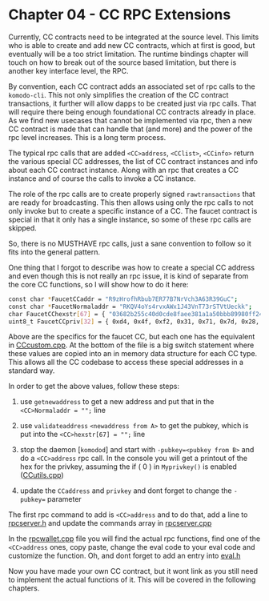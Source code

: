 
# Chapter 04 - CC RPC Extensions

Currently, CC contracts need to be integrated at the source level. This limits who is able to create and add new CC contracts, which at first is good, but eventually will be a too strict limitation. The runtime bindings chapter will touch on how to break out of the source based limitation, but there is another key interface level, the RPC.

By convention, each CC contract adds an associated set of rpc calls to the `komodo-cli`. This not only simplifies the creation of the CC contract transactions, it further will allow dapps to be created just via rpc calls. That will require there being enough foundational CC contracts already in place. As we find new usecases that cannot be implemented via rpc, then a new CC contract is made that can handle that (and more) and the power of the rpc level increases. This is a long term process.

The typical rpc calls that are added `<CC>address`, `<CClist>`, `<CCinfo>` return the various special CC addresses, the list of CC contract instances and info about each CC contract instance. Along with an rpc that creates a CC instance and of course the calls to invoke a CC instance.

The role of the rpc calls are to create properly signed `rawtransactions` that are ready for broadcasting. This then allows using only the rpc calls to not only invoke but to create a specific instance of a CC. The faucet contract is special in that it only has a single instance, so some of these rpc calls are skipped.

So, there is no MUSTHAVE rpc calls, just a sane convention to follow so it fits into the general pattern.

One thing that I forgot to describe was how to create a special CC address and even though this is not really an rpc issue, it is kind of separate from the core CC functions, so I will show how to do it here:

```bash
const char *FaucetCCaddr = "R9zHrofhRbub7ER77B7NrVch3A63R39GuC";
const char *FaucetNormaladdr = "RKQV4oYs4rvxAWx1J43VnT73rSTVtUeckk";
char FaucetCChexstr[67] = { "03682b255c40d0cde8faee381a1a50bbb89980ff24539cb8518e294d3a63cefe12" };
uint8_t FaucetCCpriv[32] = { 0xd4, 0x4f, 0xf2, 0x31, 0x71, 0x7d, 0x28, 0x02, 0x4b, 0xc7, 0xdd, 0x71, 0xa0, 0x39, 0xc4, 0xbe, 0x1a, 0xfe, 0xeb, 0xc2, 0x46, 0xda, 0x76, 0xf8, 0x07, 0x53, 0x3d, 0x96, 0xb4, 0xca, 0xa0, 0xe9 };
```

Above are the specifics for the faucet CC, but each one has the equivalent in [CCcustom.cpp](https://github.com/jl777/komodo/tree/jl777/src/cc/CCcustom.cpp). At the bottom of the file is a big switch statement where these values are copied into an in memory data structure for each CC type. This allows all the CC codebase to access these special addresses in a standard way.

In order to get the above values, follow these steps:

1.  use `getnewaddress` to get a new address and put that in the `<CC>Normaladdr = "";` line

2.  use `validateaddress` `<newaddress from A>` to get the pubkey, which is put into the `<CC>hexstr[67] = "";` line

3.  stop the daemon \[`komodod`] and start with `-pubkey=<pubkey from B>` and do a `<CC>address` rpc call. In the console you will get a printout of the hex for the privkey, assuming the if ( 0 ) in `Myprivkey()` is enabled ([CCutils.cpp](https://github.com/jl777/komodo/tree/jl777/src/cc/CCutils.cpp))

4.  update the `CCaddress` and `privkey` and dont forget to change the `-pubkey=` parameter

The first rpc command to add is `<CC>address` and to do that, add a line to [rpcserver.h](https://github.com/jl777/komodo/blob/jl777/src/rpc/server.h) and update the commands array in [rpcserver.cpp](https://github.com/jl777/komodo/blob/jl777/src/rpc/server.cpp)

In the [rpcwallet.cpp](https://github.com/jl777/komodo/tree/jl777/src/wallet/rpcwallet.cpp) file you will find the actual rpc functions, find one of the `<CC>address` ones, copy paste, change the eval code to your eval code and customize the function. Oh, and dont forget to add an entry into [eval.h](https://github.com/jl777/komodo/tree/jl777/src/cc/eval.h)

Now you have made your own CC contract, but it wont link as you still need to implement the actual functions of it. This will be covered in the following chapters.
